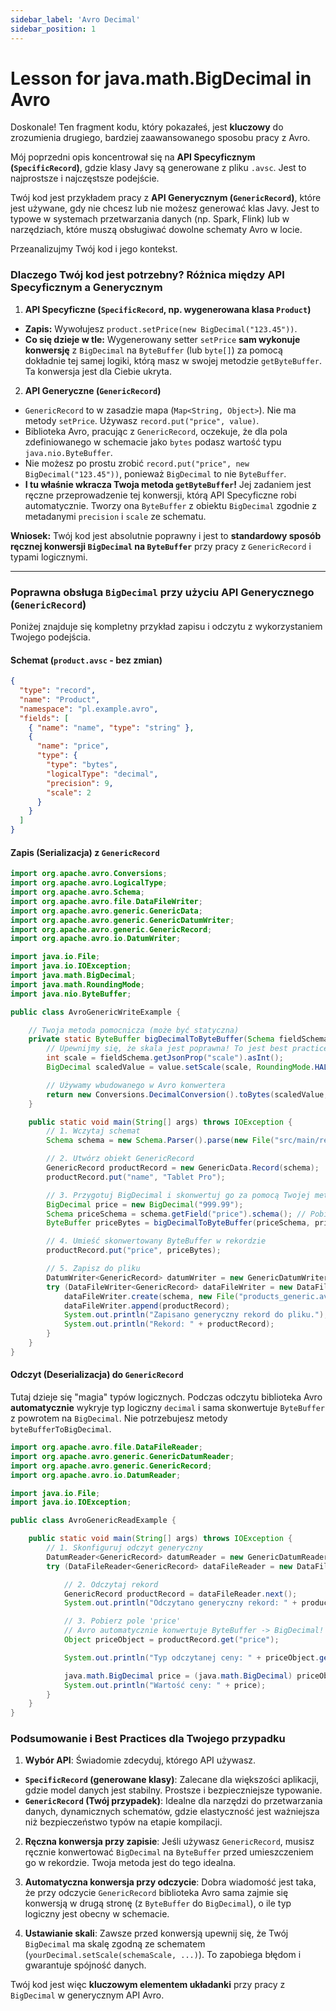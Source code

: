 ```yaml
---
sidebar_label: 'Avro Decimal'
sidebar_position: 1
---
```


# Lesson for java.math.BigDecimal in Avro

Doskonale! Ten fragment kodu, który pokazałeś, jest **kluczowy** do zrozumienia drugiego, bardziej zaawansowanego sposobu pracy z Avro.

Mój poprzedni opis koncentrował się na **API Specyficznym (`SpecificRecord`)**, gdzie klasy Javy są generowane z pliku `.avsc`. Jest to najprostsze i najczęstsze podejście.

Twój kod jest przykładem pracy z **API Generycznym (`GenericRecord`)**, które jest używane, gdy nie chcesz lub nie możesz generować klas Javy. Jest to typowe w systemach przetwarzania danych (np. Spark, Flink) lub w narzędziach, które muszą obsługiwać dowolne schematy Avro w locie.

Przeanalizujmy Twój kod i jego kontekst.

### Dlaczego Twój kod jest potrzebny? Różnica między API Specyficznym a Generycznym

1.  **API Specyficzne (`SpecificRecord`, np. wygenerowana klasa `Product`)**
*   **Zapis:** Wywołujesz `product.setPrice(new BigDecimal("123.45"))`.
*   **Co się dzieje w tle:** Wygenerowany setter `setPrice` **sam wykonuje konwersję** z `BigDecimal` na `ByteBuffer` (lub `byte[]`) za pomocą dokładnie tej samej logiki, którą masz w swojej metodzie `getByteBuffer`. Ta konwersja jest dla Ciebie ukryta.

2.  **API Generyczne (`GenericRecord`)**
*   `GenericRecord` to w zasadzie mapa (`Map<String, Object>`). Nie ma metody `setPrice`. Używasz `record.put("price", value)`.
*   Biblioteka Avro, pracując z `GenericRecord`, oczekuje, że dla pola zdefiniowanego w schemacie jako `bytes` podasz wartość typu `java.nio.ByteBuffer`.
*   Nie możesz po prostu zrobić `record.put("price", new BigDecimal("123.45"))`, ponieważ `BigDecimal` to nie `ByteBuffer`.
*   **I tu właśnie wkracza Twoja metoda `getByteBuffer`!** Jej zadaniem jest ręczne przeprowadzenie tej konwersji, którą API Specyficzne robi automatycznie. Tworzy ona `ByteBuffer` z obiektu `BigDecimal` zgodnie z metadanymi `precision` i `scale` ze schematu.

**Wniosek:** Twój kod jest absolutnie poprawny i jest to **standardowy sposób ręcznej konwersji `BigDecimal` na `ByteBuffer`** przy pracy z `GenericRecord` i typami logicznymi.

---

### Poprawna obsługa `BigDecimal` przy użyciu API Generycznego (`GenericRecord`)

Poniżej znajduje się kompletny przykład zapisu i odczytu z wykorzystaniem Twojego podejścia.

#### Schemat (`product.avsc` - bez zmian)
```json
{
  "type": "record",
  "name": "Product",
  "namespace": "pl.example.avro",
  "fields": [
    { "name": "name", "type": "string" },
    {
      "name": "price",
      "type": {
        "type": "bytes",
        "logicalType": "decimal",
        "precision": 9,
        "scale": 2
      }
    }
  ]
}
```

#### Zapis (Serializacja) z `GenericRecord`

```java
import org.apache.avro.Conversions;
import org.apache.avro.LogicalType;
import org.apache.avro.Schema;
import org.apache.avro.file.DataFileWriter;
import org.apache.avro.generic.GenericData;
import org.apache.avro.generic.GenericDatumWriter;
import org.apache.avro.generic.GenericRecord;
import org.apache.avro.io.DatumWriter;

import java.io.File;
import java.io.IOException;
import java.math.BigDecimal;
import java.math.RoundingMode;
import java.nio.ByteBuffer;

public class AvroGenericWriteExample {

    // Twoja metoda pomocnicza (może być statyczna)
    private static ByteBuffer bigDecimalToByteBuffer(Schema fieldSchema, BigDecimal value) {
        // Upewnijmy się, że skala jest poprawna! To jest best practice.
        int scale = fieldSchema.getJsonProp("scale").asInt();
        BigDecimal scaledValue = value.setScale(scale, RoundingMode.HALF_UP);

        // Używamy wbudowanego w Avro konwertera
        return new Conversions.DecimalConversion().toBytes(scaledValue, fieldSchema, fieldSchema.getLogicalType());
    }

    public static void main(String[] args) throws IOException {
        // 1. Wczytaj schemat
        Schema schema = new Schema.Parser().parse(new File("src/main/resources/avro/product.avsc"));

        // 2. Utwórz obiekt GenericRecord
        GenericRecord productRecord = new GenericData.Record(schema);
        productRecord.put("name", "Tablet Pro");

        // 3. Przygotuj BigDecimal i skonwertuj go za pomocą Twojej metody
        BigDecimal price = new BigDecimal("999.99");
        Schema priceSchema = schema.getField("price").schema(); // Pobierz schemat dla pola 'price'
        ByteBuffer priceBytes = bigDecimalToByteBuffer(priceSchema, price);

        // 4. Umieść skonwertowany ByteBuffer w rekordzie
        productRecord.put("price", priceBytes);

        // 5. Zapisz do pliku
        DatumWriter<GenericRecord> datumWriter = new GenericDatumWriter<>(schema);
        try (DataFileWriter<GenericRecord> dataFileWriter = new DataFileWriter<>(datumWriter)) {
            dataFileWriter.create(schema, new File("products_generic.avro"));
            dataFileWriter.append(productRecord);
            System.out.println("Zapisano generyczny rekord do pliku.");
            System.out.println("Rekord: " + productRecord);
        }
    }
}
```

#### Odczyt (Deserializacja) do `GenericRecord`

Tutaj dzieje się "magia" typów logicznych. Podczas odczytu biblioteka Avro **automatycznie** wykryje typ logiczny `decimal` i sama skonwertuje `ByteBuffer` z powrotem na `BigDecimal`. Nie potrzebujesz metody `byteBufferToBigDecimal`.

```java
import org.apache.avro.file.DataFileReader;
import org.apache.avro.generic.GenericDatumReader;
import org.apache.avro.generic.GenericRecord;
import org.apache.avro.io.DatumReader;

import java.io.File;
import java.io.IOException;

public class AvroGenericReadExample {

    public static void main(String[] args) throws IOException {
        // 1. Skonfiguruj odczyt generyczny
        DatumReader<GenericRecord> datumReader = new GenericDatumReader<>();
        try (DataFileReader<GenericRecord> dataFileReader = new DataFileReader<>(new File("products_generic.avro"), datumReader)) {

            // 2. Odczytaj rekord
            GenericRecord productRecord = dataFileReader.next();
            System.out.println("Odczytano generyczny rekord: " + productRecord);

            // 3. Pobierz pole 'price'
            // Avro automatycznie konwertuje ByteBuffer -> BigDecimal!
            Object priceObject = productRecord.get("price");

            System.out.println("Typ odczytanej ceny: " + priceObject.getClass().getName()); // Będzie to java.math.BigDecimal

            java.math.BigDecimal price = (java.math.BigDecimal) priceObject;
            System.out.println("Wartość ceny: " + price);
        }
    }
}
```

### Podsumowanie i Best Practices dla Twojego przypadku

1.  **Wybór API**: Świadomie zdecyduj, którego API używasz.
*   **`SpecificRecord` (generowane klasy)**: Zalecane dla większości aplikacji, gdzie model danych jest stabilny. Prostsze i bezpieczniejsze typowanie.
*   **`GenericRecord` (Twój przypadek)**: Idealne dla narzędzi do przetwarzania danych, dynamicznych schematów, gdzie elastyczność jest ważniejsza niż bezpieczeństwo typów na etapie kompilacji.

2.  **Ręczna konwersja przy zapisie**: Jeśli używasz `GenericRecord`, musisz ręcznie konwertować `BigDecimal` na `ByteBuffer` przed umieszczeniem go w rekordzie. Twoja metoda jest do tego idealna.

3.  **Automatyczna konwersja przy odczycie**: Dobra wiadomość jest taka, że przy odczycie `GenericRecord` biblioteka Avro sama zajmie się konwersją w drugą stronę (z `ByteBuffer` do `BigDecimal`), o ile typ logiczny jest obecny w schemacie.

4.  **Ustawianie skali**: Zawsze przed konwersją upewnij się, że Twój `BigDecimal` ma skalę zgodną ze schematem (`yourDecimal.setScale(schemaScale, ...)`). To zapobiega błędom i gwarantuje spójność danych.

Twój kod jest więc **kluczowym elementem układanki** przy pracy z `BigDecimal` w generycznym API Avro.
